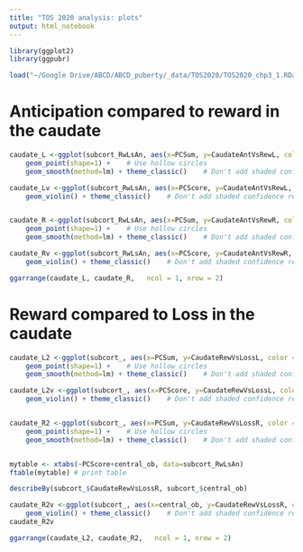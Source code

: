 ```yaml
---
title: "TOS 2020 analysis: plots"
output: html_notebook
---
```


```r
library(ggplot2)
library(ggpubr)
```


```r
load("~/Google Drive/ABCD/ABCD_puberty/_data/TOS2020/TOS2020_chp3_1.RData")
```

# Anticipation compared to reward in the caudate
```r
caudate_L <-ggplot(subcort_RwLsAn, aes(x=PCSum, y=CaudateAntVsRewL, color = central_ob)) +
    geom_point(shape=1) +    # Use hollow circles
    geom_smooth(method=lm) + theme_classic()    # Don't add shaded confidence region

caudate_Lv <-ggplot(subcort_RwLsAn, aes(x=PCScore, y=CaudateAntVsRewL, color = central_ob)) +
    geom_violin() + theme_classic()    # Don't add shaded confidence region


caudate_R <-ggplot(subcort_RwLsAn, aes(x=PCSum, y=CaudateAntVsRewR, color = central_ob)) +
    geom_point(shape=1) +    # Use hollow circles
    geom_smooth(method=lm) + theme_classic()    # Don't add shaded confidence region

caudate_Rv <-ggplot(subcort_RwLsAn, aes(x=PCScore, y=CaudateAntVsRewR, color = central_ob)) +
    geom_violin() + theme_classic()    # Don't add shaded confidence region

ggarrange(caudate_L, caudate_R,   ncol = 1, nrow = 2)
```

# Reward compared to Loss in the caudate
```r
caudate_L2 <-ggplot(subcort_, aes(x=PCSum, y=CaudateRewVsLossL, color = central_ob)) +
    geom_point(shape=1) +    # Use hollow circles
    geom_smooth(method=lm) + theme_classic()    # Don't add shaded confidence region

caudate_L2v <-ggplot(subcort_, aes(x=PCScore, y=CaudateRewVsLossL, color = central_ob)) +
    geom_violin() + theme_classic()    # Don't add shaded confidence region


caudate_R2 <-ggplot(subcort_, aes(x=PCSum, y=CaudateRewVsLossR, color = central_ob)) +
    geom_point(shape=1) +    # Use hollow circles
    geom_smooth(method=lm) + theme_classic()    # Don't add shaded confidence region


mytable <- xtabs(~PCScore+central_ob, data=subcort_RwLsAn)
ftable(mytable) # print table

describeBy(subcort_$CaudateRewVsLossR, subcort_$central_ob)

caudate_R2v <-ggplot(subcort_, aes(x=central_ob, y=CaudateRewVsLossR, color = central_ob)) +
    geom_violin() + theme_classic()    # Don't add shaded confidence region
caudate_R2v

ggarrange(caudate_L2, caudate_R2,   ncol = 1, nrow = 2)
```

